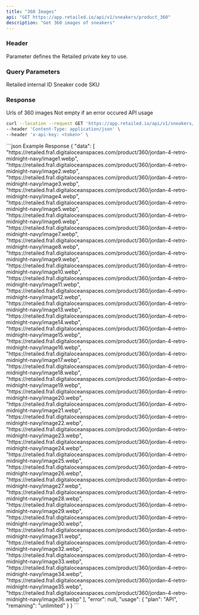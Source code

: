 ```yaml
---
title: "360 Images"
api: "GET https://app.retailed.io/api/v1/sneakers/product_360"
description: "Get 360 images of sneakers"
---
```


### Header

<ParamField header="x-api-key" type="string" required={true}>
    Parameter defines the Retailed private key to use.
</ParamField>

### Query Parameters

<ParamField query="id" type="string" optional={true} placeholder="b5242fa5-48a4-444f-bd08-6a5db282b97b">
    Retailed internal ID
</ParamField>

<ParamField query="sku" type="string" optional={true} placeholder="DV6773-220">
    Sneaker code SKU
</ParamField>

### Response

<ResponseField name="data" type="list">
    Urls of 360 images
</ResponseField>

<ResponseField name="error" type="object">
    Not empty if an error occured
</ResponseField>

<ResponseField name="usage" type="object">
    API usage
</ResponseField>

<RequestExample>

```bash Example Request
curl --location --request GET 'https://app.retailed.io/api/v1/sneakers/product_360?sku=DH6927-140' \
--header 'Content-Type: application/json' \
--header 'x-api-key: <token>' \
```

</RequestExample>

<ResponseExample>
```json Example Response
{
    "data": [
        "https://retailed.fra1.digitaloceanspaces.com/product/360/jordan-4-retro-midnight-navy/image1.webp",
        "https://retailed.fra1.digitaloceanspaces.com/product/360/jordan-4-retro-midnight-navy/image2.webp",
        "https://retailed.fra1.digitaloceanspaces.com/product/360/jordan-4-retro-midnight-navy/image3.webp",
        "https://retailed.fra1.digitaloceanspaces.com/product/360/jordan-4-retro-midnight-navy/image4.webp",
        "https://retailed.fra1.digitaloceanspaces.com/product/360/jordan-4-retro-midnight-navy/image5.webp",
        "https://retailed.fra1.digitaloceanspaces.com/product/360/jordan-4-retro-midnight-navy/image6.webp",
        "https://retailed.fra1.digitaloceanspaces.com/product/360/jordan-4-retro-midnight-navy/image7.webp",
        "https://retailed.fra1.digitaloceanspaces.com/product/360/jordan-4-retro-midnight-navy/image8.webp",
        "https://retailed.fra1.digitaloceanspaces.com/product/360/jordan-4-retro-midnight-navy/image9.webp",
        "https://retailed.fra1.digitaloceanspaces.com/product/360/jordan-4-retro-midnight-navy/image10.webp",
        "https://retailed.fra1.digitaloceanspaces.com/product/360/jordan-4-retro-midnight-navy/image11.webp",
        "https://retailed.fra1.digitaloceanspaces.com/product/360/jordan-4-retro-midnight-navy/image12.webp",
        "https://retailed.fra1.digitaloceanspaces.com/product/360/jordan-4-retro-midnight-navy/image13.webp",
        "https://retailed.fra1.digitaloceanspaces.com/product/360/jordan-4-retro-midnight-navy/image14.webp",
        "https://retailed.fra1.digitaloceanspaces.com/product/360/jordan-4-retro-midnight-navy/image15.webp",
        "https://retailed.fra1.digitaloceanspaces.com/product/360/jordan-4-retro-midnight-navy/image16.webp",
        "https://retailed.fra1.digitaloceanspaces.com/product/360/jordan-4-retro-midnight-navy/image17.webp",
        "https://retailed.fra1.digitaloceanspaces.com/product/360/jordan-4-retro-midnight-navy/image18.webp",
        "https://retailed.fra1.digitaloceanspaces.com/product/360/jordan-4-retro-midnight-navy/image19.webp",
        "https://retailed.fra1.digitaloceanspaces.com/product/360/jordan-4-retro-midnight-navy/image20.webp",
        "https://retailed.fra1.digitaloceanspaces.com/product/360/jordan-4-retro-midnight-navy/image21.webp",
        "https://retailed.fra1.digitaloceanspaces.com/product/360/jordan-4-retro-midnight-navy/image22.webp",
        "https://retailed.fra1.digitaloceanspaces.com/product/360/jordan-4-retro-midnight-navy/image23.webp",
        "https://retailed.fra1.digitaloceanspaces.com/product/360/jordan-4-retro-midnight-navy/image24.webp",
        "https://retailed.fra1.digitaloceanspaces.com/product/360/jordan-4-retro-midnight-navy/image25.webp",
        "https://retailed.fra1.digitaloceanspaces.com/product/360/jordan-4-retro-midnight-navy/image26.webp",
        "https://retailed.fra1.digitaloceanspaces.com/product/360/jordan-4-retro-midnight-navy/image27.webp",
        "https://retailed.fra1.digitaloceanspaces.com/product/360/jordan-4-retro-midnight-navy/image28.webp",
        "https://retailed.fra1.digitaloceanspaces.com/product/360/jordan-4-retro-midnight-navy/image29.webp",
        "https://retailed.fra1.digitaloceanspaces.com/product/360/jordan-4-retro-midnight-navy/image30.webp",
        "https://retailed.fra1.digitaloceanspaces.com/product/360/jordan-4-retro-midnight-navy/image31.webp",
        "https://retailed.fra1.digitaloceanspaces.com/product/360/jordan-4-retro-midnight-navy/image32.webp",
        "https://retailed.fra1.digitaloceanspaces.com/product/360/jordan-4-retro-midnight-navy/image33.webp",
        "https://retailed.fra1.digitaloceanspaces.com/product/360/jordan-4-retro-midnight-navy/image34.webp",
        "https://retailed.fra1.digitaloceanspaces.com/product/360/jordan-4-retro-midnight-navy/image35.webp",
        "https://retailed.fra1.digitaloceanspaces.com/product/360/jordan-4-retro-midnight-navy/image36.webp"
    ],
    "error": null,
    "usage": {
        "plan": "API",
        "remaining": "unlimited"
    }
}
```
</ResponseExample>
